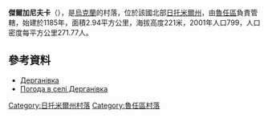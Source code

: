 {{coord|49|41|32|N|29|3|48|E|scale:30000|display=title}}

'''傑爾加尼夫卡'''（{{lang-uk|Дерганівка}}），是[[烏克蘭|烏克蘭]]的村落，位於該國北部[[日托米爾州|日托米爾州]]，由[[魯任區|魯任區]]負責管轄，始建於1185年，面積2.94平方公里，海拔高度221米，2001年人口799，人口密度每平方公里271.77人。

==參考資料==
* [http://w1.c1.rada.gov.ua/pls/z7502/A005?rdat1=12.10.2012&rf7571=10630 Дерганівка]{{dead link|date=2017年11月 |bot=InternetArchiveBot |fix-attempted=yes }}
* [http://weather.in.ua/ua/zhitomirskaja/6544 Погода в селі Дерганівка] {{Wayback|url=http://weather.in.ua/ua/zhitomirskaja/6544 |date=20160305215356 }}

{{DEFAULTSORT:Дерганівка}}
[[Category:日托米爾州村落|Category:日托米爾州村落]]
[[Category:魯任區村落|Category:魯任區村落]]


{{Zhytomyr-geo-stub}}